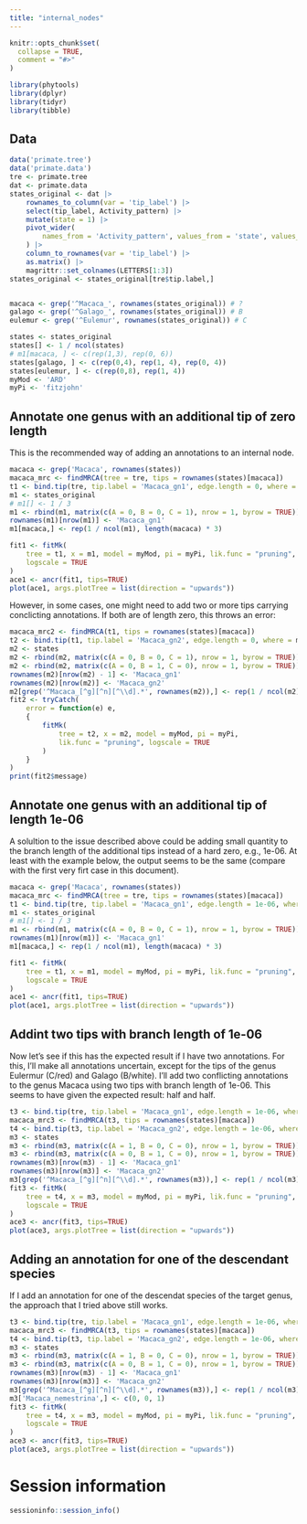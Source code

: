 ```yaml
---
title: "internal_nodes"
---
```


```r
knitr::opts_chunk$set(
  collapse = TRUE,
  comment = "#>"
)
```

```r
library(phytools)
library(dplyr)
library(tidyr)
library(tibble)
```

## Data

```r
data('primate.tree')
data('primate.data')
tre <- primate.tree
dat <- primate.data
states_original <- dat |> 
    rownames_to_column(var = 'tip_label') |> 
    select(tip_label, Activity_pattern) |> 
    mutate(state = 1) |> 
    pivot_wider(
        names_from = 'Activity_pattern', values_from = 'state', values_fill = 0
    ) |> 
    column_to_rownames(var = 'tip_label') |> 
    as.matrix() |> 
    magrittr::set_colnames(LETTERS[1:3])
states_original <- states_original[tre$tip.label,]


macaca <- grep('^Macaca_', rownames(states_original)) # ?
galago <- grep('^Galago_', rownames(states_original)) # B
eulemur <- grep('^Eulemur', rownames(states_original)) # C

states <- states_original
states[] <- 1 / ncol(states)
# m1[macaca, ] <- c(rep(1,3), rep(0, 6))
states[galago, ] <- c(rep(0,4), rep(1, 4), rep(0, 4))
states[eulemur, ] <- c(rep(0,8), rep(1, 4))
myMod <- 'ARD'
myPi <- 'fitzjohn'
```


## Annotate one genus with an additional tip of zero length

This is the recommended way of adding an annotations to an internal node.

```r
macaca <- grep('Macaca', rownames(states))
macaca_mrc <- findMRCA(tree = tre, tips = rownames(states)[macaca])
t1 <- bind.tip(tre, tip.label = 'Macaca_gn1', edge.length = 0, where = macaca_mrc)
m1 <- states_original
# m1[] <- 1 / 3
m1 <- rbind(m1, matrix(c(A = 0, B = 0, C = 1), nrow = 1, byrow = TRUE))
rownames(m1)[nrow(m1)] <- 'Macaca_gn1'
m1[macaca,] <- rep(1 / ncol(m1), length(macaca) * 3)

fit1 <- fitMk(
    tree = t1, x = m1, model = myMod, pi = myPi, lik.func = "pruning",
    logscale = TRUE
)
ace1 <- ancr(fit1, tips=TRUE)
plot(ace1, args.plotTree = list(direction = "upwards"))
```

However, in some cases, one might need to add two or more tips carrying
conclicting annotations. If both are of length zero, this throws an error:

```r
macaca_mrc2 <- findMRCA(t1, tips = rownames(states)[macaca])
t2 <- bind.tip(t1, tip.label = 'Macaca_gn2', edge.length = 0, where = macaca_mrc2)
m2 <- states
m2 <- rbind(m2, matrix(c(A = 0, B = 0, C = 1), nrow = 1, byrow = TRUE))
m2 <- rbind(m2, matrix(c(A = 0, B = 1, C = 0), nrow = 1, byrow = TRUE))
rownames(m2)[nrow(m2) - 1] <- 'Macaca_gn1'
rownames(m2)[nrow(m2)] <- 'Macaca_gn2'
m2[grep('^Macaca_[^g][^n][^\\d].*', rownames(m2)),] <- rep(1 / ncol(m2), length(macaca) * 3)
fit2 <- tryCatch(
    error = function(e) e, 
    {
        fitMk(
            tree = t2, x = m2, model = myMod, pi = myPi,
            lik.func = "pruning", logscale = TRUE
        )
    }
)
print(fit2$message)
```

## Annotate one genus with an additional tip of length 1e-06

A solultion to the issue described above could be adding small quantity to the
branch length of the additional tips instead of a hard zero, e.g., 1e-06. At
least with the example below, the output seems to be the same (compare with
the first very firt case in this document).

```r
macaca <- grep('Macaca', rownames(states))
macaca_mrc <- findMRCA(tree = tre, tips = rownames(states)[macaca])
t1 <- bind.tip(tre, tip.label = 'Macaca_gn1', edge.length = 1e-06, where = macaca_mrc)
m1 <- states_original
# m1[] <- 1 / 3
m1 <- rbind(m1, matrix(c(A = 0, B = 0, C = 1), nrow = 1, byrow = TRUE))
rownames(m1)[nrow(m1)] <- 'Macaca_gn1'
m1[macaca,] <- rep(1 / ncol(m1), length(macaca) * 3)

fit1 <- fitMk(
    tree = t1, x = m1, model = myMod, pi = myPi, lik.func = "pruning",
    logscale = TRUE
)
ace1 <- ancr(fit1, tips=TRUE)
plot(ace1, args.plotTree = list(direction = "upwards"))
```

## Addint two tips with branch length of 1e-06

Now let's see if this has the expected result if I have two annotations.
For this, I'll make all annotations uncertain, except for the tips of the genus 
Eulermur (C/red) and Galago (B/white). I'll add two conflicting annotations
to the genus Macaca using two tips with branch length of 1e-06.
This seems to have given the expected result: half and half.

```r
t3 <- bind.tip(tre, tip.label = 'Macaca_gn1', edge.length = 1e-06, where = macaca_mrc)
macaca_mrc3 <- findMRCA(t3, tips = rownames(states)[macaca])
t4 <- bind.tip(t3, tip.label = 'Macaca_gn2', edge.length = 1e-06, where = macaca_mrc3)
m3 <- states
m3 <- rbind(m3, matrix(c(A = 1, B = 0, C = 0), nrow = 1, byrow = TRUE))
m3 <- rbind(m3, matrix(c(A = 0, B = 1, C = 0), nrow = 1, byrow = TRUE))
rownames(m3)[nrow(m3) - 1] <- 'Macaca_gn1'
rownames(m3)[nrow(m3)] <- 'Macaca_gn2'
m3[grep('^Macaca_[^g][^n][^\\d].*', rownames(m3)),] <- rep(1 / ncol(m3), length(macaca) * 3)
fit3 <- fitMk(
    tree = t4, x = m3, model = myMod, pi = myPi, lik.func = "pruning",
    logscale = TRUE
)
ace3 <- ancr(fit3, tips=TRUE)
plot(ace3, args.plotTree = list(direction = "upwards"))
```

## Adding an annotation for one of the descendant species

If I add an annotation for one of the descendat species of the target genus,
the approach that I tried above still works.

```r
t3 <- bind.tip(tre, tip.label = 'Macaca_gn1', edge.length = 1e-06, where = macaca_mrc)
macaca_mrc3 <- findMRCA(t3, tips = rownames(states)[macaca])
t4 <- bind.tip(t3, tip.label = 'Macaca_gn2', edge.length = 1e-06, where = macaca_mrc3)
m3 <- states
m3 <- rbind(m3, matrix(c(A = 1, B = 0, C = 0), nrow = 1, byrow = TRUE))
m3 <- rbind(m3, matrix(c(A = 0, B = 1, C = 0), nrow = 1, byrow = TRUE))
rownames(m3)[nrow(m3) - 1] <- 'Macaca_gn1'
rownames(m3)[nrow(m3)] <- 'Macaca_gn2'
m3[grep('^Macaca_[^g][^n][^\\d].*', rownames(m3)),] <- rep(1 / ncol(m3), length(macaca) * 3)
m3['Macaca_nemestrina',] <- c(0, 0, 1)
fit3 <- fitMk(
    tree = t4, x = m3, model = myMod, pi = myPi, lik.func = "pruning",
    logscale = TRUE
)
ace3 <- ancr(fit3, tips=TRUE)
plot(ace3, args.plotTree = list(direction = "upwards"))
```



# Session information

```r
sessioninfo::session_info()
```
